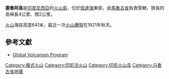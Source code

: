 {{Infobox Mountain
| Name = 塞魯阿島
| photo = 
| photo_caption = 
| Elevation = 641米
| elevation_ref = 
| prominence = 
| Location = {{INA}}[[班達海|班達海]]
| range = 
| pushpin_map = Indonesia
| latd=6 |latm=18 |lats= |latNS=S
| longd=130 |longm=0 |longs= |longEW=E
| topo = 
| Type = [[複式火山|複式火山]]
| age = 
| Last eruption = 1921年
| first_ascent = 
| easiest_route = 
}}
'''塞魯阿島'''是[[印度尼西亞|印度尼西亞]]的[[火山島|火山島]]，位於[[班達海|班達海]]東部，由[[馬魯古省|馬魯古省]]負責管轄，狹長的島嶼長4公里、闊2公里。

[[火山|火山]]海拔高度641米，最近一次[[火山爆發|火山爆發]]在1921年秋天。

==參考文獻==
* [http://www.volcano.si.edu/world/volcano.cfm?vnum=0605-07= Global Volcanism Program] {{Wayback|url=http://www.volcano.si.edu/world/volcano.cfm?vnum=0605-07= |date=20130220173243 }}

{{Indonesia-stub}}
[[Category:複式火山|Category:複式火山]]
[[Category:印尼活火山|Category:印尼活火山]]
[[Category:印尼火山岛|Category:印尼火山岛]]
[[Category:马鲁古省地理|Category:马鲁古省地理]]